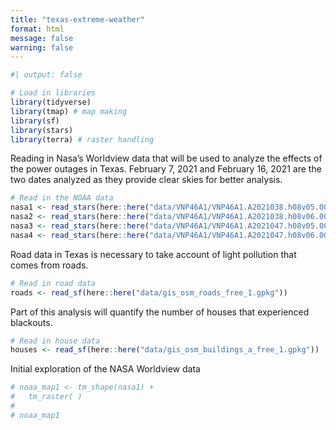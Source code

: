 ```yaml
---
title: "texas-extreme-weather"
format: html
message: false
warning: false
---
```


```r
#| output: false

# Load in libraries
library(tidyverse)
library(tmap) # map making
library(sf)
library(stars)
library(terra) # raster handling
```
Reading in Nasa's Worldview data that will be used to analyze the effects of the power outages in Texas. February 7, 2021 and February 16, 2021 are the two dates analyzed as they provide clear skies for better analysis.
```r
# Read in the NOAA data
nasa1 <- read_stars(here::here("data/VNP46A1/VNP46A1.A2021038.h08v05.001.2021039064328.tif"))
nasa2 <- read_stars(here::here("data/VNP46A1/VNP46A1.A2021038.h08v06.001.2021039064329.tif"))
nasa3 <- read_stars(here::here("data/VNP46A1/VNP46A1.A2021047.h08v05.001.2021048091106.tif"))
nasa4 <- read_stars(here::here("data/VNP46A1/VNP46A1.A2021047.h08v06.001.2021048091105.tif"))
```
Road data in Texas is necessary to take account of light pollution that comes from roads. 
```r
# Read in road data
roads <- read_sf(here::here("data/gis_osm_roads_free_1.gpkg"))

```
Part of this analysis will quantify the number of houses that experienced blackouts.
```r
# Read in house data
houses <- read_sf(here::here("data/gis_osm_buildings_a_free_1.gpkg"))
```


Initial exploration of the NASA Worldview data
```r
# noaa_map1 <- tm_shape(nasa1) +
#   tm_raster( )
# 
# noaa_map1
```

